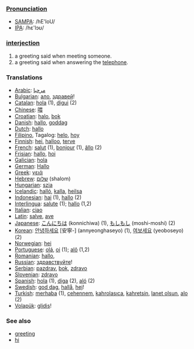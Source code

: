 ===[[Pronunciation]]===
*[[w:SAMPA|SAMPA]]: /hE'loU/
*[[w:IPA|IPA]]: /hε'lɔʊ/

=== [[interjection]] ===
#a greeting said when meeting someone.
#a greeting said when answering the [[telephone]].

=== Translations ===
*[[Arabic]]: [[مرحبا]]
*[[Bulgarian]]: [[ало]], [[здравей]]!
*[[Catalan]]: [[hola]] (1), [[digui]] (2)
*[[Chinese]]: [[喂]]
*[[Croatian]]: [[halo]], [[bok]]
*[[Danish]]: [[hallo]], [[goddag]]
*[[Dutch]]: [[hallo]]
*[[Filipino]], Tagalog: [[helo]], [[hoy]]
*[[Finnish]]: [[hei]], [[halloo]], [[terve]]
*[[French]]: [[salut]] (1), [[bonjour]] (1), [[âllo]] (2)
*[[Frisian]]: [[hallo]], [[hoi]]
*[[Galician]]: [[hola]]
*[[German]]: [[Hallo]]
*[[Greek]]: [[γειά]]
*[[Hebrew]]: [[שלום]] (shalom)
*[[Hungarian]]: [[szia]]
*[[Icelandic]]: [[halló]], [[kalla]], [[heilsa]]
*[[Indonesian]]: [[hai]] (1), [[hallo]] (2)
*[[Interlingua]]: [[salute]] (1); [[hallo]] (1,2)
*[[Italian]]: [[ciao]]
*[[Latin]]: [[salve]], [[ave]]
*[[Japanese]]: [[こんにちは]] (konnichiwa) (1), [[もしもし]] (moshi-moshi) (2)
*[[Korean]]: [[안녕하세요]] [安寧-] (annyeonghaseyo) (1), [[여보세요]] (yeoboseyo) (2)
*[[Norwegian]]: [[hei]]
*[[Portuguese]]: [[olá]], [[oi]] (1); [[alô]] (1,2)
*[[Romanian]]: [[hallo]], 
*[[Russian]]: [[здравствуйте]]!
*[[Serbian]]: [[pazdrav]], [[bok]], [[zdravo]]
*[[Slovenian]]: [[zdravo]]
*[[Spanish]]: [[hola]] (1), [[diga]] (2), [[aló]] (2)
*[[Swedish]]: [[god dag]], [[hallå]], [[hej]]!
*[[Turkish]]: [[merhaba]] (1), [[cehennem]], [[kahrolasıca]], [[kahretsin]], [[lanet olsun]], [[alo]] (2)
*[[Volapük]]: [[glidis]]!

=== See also ===
*[[greeting]]
*[[hi]]
